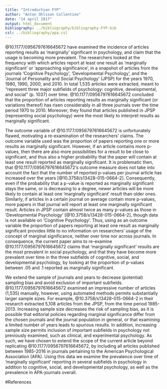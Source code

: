 ---
title: "Introduction FYP"
author: "Anton Ohlsson Collentine"
date: "14 april 2017"
output: html_document
bibliography: ../bibliography/bibliography-FYP.bib
csl: ../bibliography/apa.csl
---

@10.1177/0956797616645672 have examined the incidence of articles reporting results as 'marginally' significant in psychology, and claim that the usage is becoming more prevalent. The researchers looked at the frequency with which articles report at least one result as 'marginally significant' or 'approaching significance', in a snapshot of articles from the journals 'Cognitive Psychology', 'Developmental Psychology', and the 'Journal of Personality and Social Psychology' (JPSP) for the years 1970, 1980, 1990, 2000, and 2010. In total 1,535 articles were extracted, meant to "represent three major subfields of psychology: cognitive, developmental, and social" (p. 1037) over time. @10.1177/0956797616645672 concluded that the proportion of articles reporting results as marginally significant (or variations thereof) has risen considerably in all three journals over the time period 1970 to 2010. Moreover, they found that articles published in JPSP (representing social psychology) were the most likely to interpret results as marginally significant. 

The outcome variable of @10.1177/0956797616645672 is unfortunately flawed, motivating a re-examination of the researchers' claims. The outcome variable used was the proportion of papers reporting one or more results as marginally significant. However, if an article contains more p-values, then there are also more possibilities for a result to be close to significant, and thus also a higher probability that the paper will contain at least one result reported as marginally significant. It is problematic then, that @10.1177/0956797616645672's outcome measure does not take into account the fact that the number of reported p-values per journal article has increased over the years [@10.3758/s13428-015-0664-2]. Consequently, even if the probability that a p-value is reported as marginally significant stays the same, or is decreasing to a degree, newer articles will be more likely to contain at least one 'marginally significant' result than older ones. Similarly, if articles in a certain journal on average contain more p-values, more papers in that journal will report at least one marginally significant result. Articles in JPSP contain almost twice as many p-values as those in 'Developmental Psychology' [@10.3758/s13428-015-0664-2], though data is not available on 'Cognitive Psychology'. Thus, using as an outcome variable the proportion of papers reporting at least one result as marginally significant provides little to no information on researchers' usage of the concept of marginal significance, neither over time nor across journals. In consequence, the current paper aims to re-examine @10.1177/0956797616645672 claims that 'marginally significant' results are the most prevalent in social psychology, and that they have become more prevalent over time in the three subfields of cognitive, social, and developmental psychology, by looking at the proportion of p-values between .05 and .1 reported as marginally significant.

We extend the sample of journals and years to decrease (potential) sampling bias and avoid exclusion of important subfields. @10.1177/0956797616645672 examined an impressive number of articles (1,535) manually, however, using automated methods permits substantially larger sample sizes. For example, @10.3758/s13428-015-0664-2 in their research extracted 5,108 articles from the JPSP, from the time period 1985-2013. Increasing sample size decreases the risk of sampling bias, as it is possible that editorial policies regarding marginal significance differ from the chosen journals and the journal population in general, or that examining a limited number of years leads to spurious results. In addition, increasing sample size permits inclusion of important subfields in psychology not previously examined, such as clinical, and experimental psychology. As such, we have chosen to extend the scope of the current article beyond replicating @10.1177/0956797616645672, by including all articles published between 1985-2016 in journals pertaining to the American Psychological Association (APA). Using this data we examine the prevalence over time of 'marginally significant' reporting in several subfields in psychology in addition to cognitive, social, and developmental psychology, as well as the prevalence in APA-journals overall.

#References

